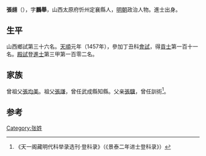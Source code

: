 {{Otheruses|other=名为张鹏举的其他人物|张鹏举}}

'''張翓'''（{{bd|1433年||？}}），字'''鵬舉'''，山西太原府忻州定襄縣人，[[明朝|明朝]]政治人物。進士出身。

== 生平 ==
山西鄉試第三十六名。[[天顺_(明朝)|天順]]元年（1457年），參加丁丑科[[會試|會試]]，得[[貢士|貢士]]第一百十一名。[[殿試|殿試]]登[[進士|進士]]第三甲第一百零二名。

== 家族 ==
曾祖父[[張均美|張均美]]。祖父[[張謙|張謙]]，曾任武成縣知縣。父亲[[張驥|張驥]]，曾任訓術<ref>《天一阁藏明代科举录选刊·登科录》（《景泰二年进士登科录》）</ref>。

==参考==
{{reflist}}

{{天順元年丁丑科殿試金榜}}

{{Authority control}}

{{DEFAULTSORT:}}
[[Category:张姓|Category:张姓]]


{{明朝人物小作品}}